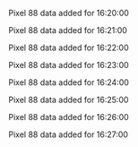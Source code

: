 Pixel 88 data added for 16:20:00

Pixel 88 data added for 16:21:00

Pixel 88 data added for 16:22:00

Pixel 88 data added for 16:23:00

Pixel 88 data added for 16:24:00

Pixel 88 data added for 16:25:00

Pixel 88 data added for 16:26:00

Pixel 88 data added for 16:27:00


